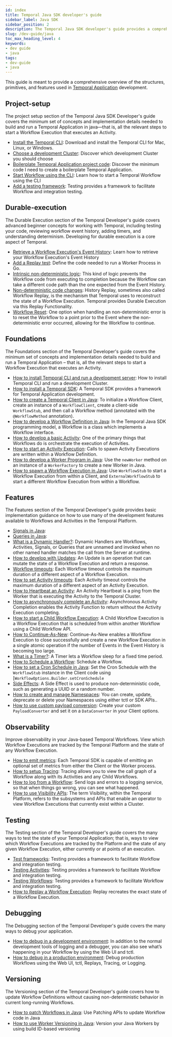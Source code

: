 ```yaml
---
id: index
title: Temporal Java SDK developer's guide
sidebar_label: Java SDK
sidebar_position: 2
description: The Temporal Java SDK developer's guide provides a comprehensive overview of the structures, primitives, and features used in Temporal Application development.
slug: /dev-guide/java
toc_max_heading_level: 4
keywords:
- dev guide
- java
tags:
- dev-guide
- java
---
```


<!-- THIS FILE IS GENERATED. DO NOT EDIT THIS FILE DIRECTLY -->

This guide is meant to provide a comprehensive overview of the structures, primitives, and features used in [Temporal Application](/temporal#temporal-application) development.

## Project-setup

The project setup section of the Temporal Java SDK Developer's guide covers the minimum set of concepts and implementation details needed to build and run a Temporal Application in java—that is, all the relevant steps to start a Workflow Execution that executes an Activity.

- [Install the Temporal CLI](/dev-guide/java/project-setup#install-cli): Download and install the Temporal CLI for Mac, Linux, or Windows.
- [Choose a development Cluster](/dev-guide/java/project-setup#choose-dev-cluster): Discover which development Cluster you should choose
- [Boilerplate Temporal Application project code](/dev-guide/java/project-setup#boilerplate-project): Discover the minimum code I need to create a boilerplate Temporal Application.
- [Start Workflow using the CLI](/dev-guide/java/project-setup#start-workflow): Learn how to start a Temporal Workflow using the CLI
- [Add a testing framework](/dev-guide/java/project-setup#test-framework): Testing provides a framework to facilitate Workflow and integration testing.

## Durable-execution

The Durable Execution section of the Temporal Developer's guide covers advanced beginner concepts for working with Temporal, including testing your code, reviewing workflow event history, adding timers, and understanding determinism. Developing for durable execution is a core aspect of Temporal.

- [Retrieve a Workflow Execution's Event History](/dev-guide/java/durable-execution#retrieve-event-history): Learn how to retrieve your Workflow Execution's Event History
- [Add a Replay test](/dev-guide/java/durable-execution#add-replay-test): Define the code needed to run a Worker Process in Go.
- [Intrinsic non-deterministic logic](/dev-guide/java/durable-execution#intrinsic-non-deterministic-logic): This kind of logic prevents the Workflow code from executing to completion because the Workflow can take a different code path than the one expected from the Event History.
- [Non-deterministic code changes](/dev-guide/java/durable-execution#durability-through-replays): History Replay, sometimes also called Workflow Replay, is the mechanism that Temporal uses to reconstruct the state of a Workflow Execution. Temporal provides Durable Execution via this Replay Functionality.
- [Workflow Reset](/dev-guide/java/durable-execution#workflow-reset): One option when handling an non-deterministic error is to reset the Workflow to a point prior to the Event where the non-deterministic error occurred, allowing for the Workflow to continue.

## Foundations

The Foundations section of the Temporal Developer's guide covers the minimum set of concepts and implementation details needed to build and run a Temporal Application – that is, all the relevant steps to start a Workflow Execution that executes an Activity.

- [How to install Temporal CLI and run a development server](/dev-guide/typescript/foundations#run-a-development-server): How to install Temporal CLI and run a development Cluster.
- [How to install a Temporal SDK](/dev-guide/java/foundations#install-a-temporal-sdk): A Temporal SDK provides a framework for Temporal Application development.
- [How to create a Temporal Client in Java](/dev-guide/java/foundations#connect-to-a-dev-cluster): To initialize a Workflow Client, create an instance of a `WorkflowClient`, create a client-side `WorkflowStub`, and then call a Workflow method (annotated with the `@WorkflowMethod` annotation).
- [How to develop a Workflow Definition in Java](/dev-guide/java/foundations#develop-workflows): In the Temporal Java SDK programming model, a Workflow is a class which implements a Workflow interface.
- [How to develop a basic Activity](/dev-guide/java/foundations#develop-activities): One of the primary things that Workflows do is orchestrate the execution of Activities.
- [How to start an Activity Execution](/dev-guide/java/foundations#activity-execution): Calls to spawn Activity Executions are written within a Workflow Definition.
- [How to develop a Worker Program in Java](/dev-guide/java/foundations#run-a-dev-worker): Use the `newWorker` method on an instance of a `WorkerFactory` to create a new Worker in Java.
- [How to spawn a Workflow Execution in Java](/dev-guide/java/foundations#start-workflow-execution): Use `WorkflowStub` to start a Workflow Execution from within a Client, and `ExternalWorkflowStub` to start a different Workflow Execution from within a Workflow.

## Features

The Features section of the Temporal Developer's guide provides basic implementation guidance on how to use many of the development features available to Workflows and Activities in the Temporal Platform.

- [Signals in Java](/dev-guide/java/features#signals):
- [Queries in Java](/dev-guide/java/features#queries):
- [What is a Dynamic Handler?](/dev-guide/java/features#dynamic-handler): Dynamic Handlers are Workflows, Activities, Signals, or Queries that are unnamed and invoked when no other named handler matches the call from the Server at runtime.
- [How to develop with Updates](/dev-guide/java/features#updates): An Update is an operation that can mutate the state of a Workflow Execution and return a response.
- [Workflow timeouts](/dev-guide/java/features#workflow-timeouts): Each Workflow timeout controls the maximum duration of a different aspect of a Workflow Execution.
- [How to set Activity timeouts](/dev-guide/java/features#activity-timeouts): Each Activity timeout controls the maximum duration of a different aspect of an Activity Execution.
- [How to Heartbeat an Activity](/dev-guide/java/features#activity-heartbeats): An Activity Heartbeat is a ping from the Worker that is executing the Activity to the Temporal Cluster.
- [How to asynchronously complete an Activity](/dev-guide/java/features#asynchronous-activity-completion): Asynchronous Activity Completion enables the Activity Function to return without the Activity Execution completing.
- [How to start a Child Workflow Execution](/dev-guide/java/features#child-workflows): A Child Workflow Execution is a Workflow Execution that is scheduled from within another Workflow using a Child Workflow API.
- [How to Continue-As-New](/dev-guide/java/features#continue-as-new): Continue-As-New enables a Workflow Execution to close successfully and create a new Workflow Execution in a single atomic operation if the number of Events in the Event History is becoming too large.
- [What is a Timer?](/dev-guide/java/features#timers): A Timer lets a Workflow sleep for a fixed time period.
- [How to Schedule a Workflow](/dev-guide/java/features#schedule-a-workflow): Schedule a Workflow.
- [How to set a Cron Schedule in Java](/dev-guide/java/features#cron-schedule): Set the Cron Schedule with the `WorkflowStub` instance in the Client code using [`WorkflowOptions.Builder.setCronSchedule`
- [Side Effects](/dev-guide/java/features#side-effects): A Side Effect is used to produce non-deterministic code, such as generating a UUID or a random number.
- [How to create and manage Namespaces](/dev-guide/java/features#namespaces): You can create, update, deprecate or delete your Namespaces using either tctl or SDK APIs..
- [How to use custom payload conversion](/dev-guide/java/features#custom-payload-conversion): Create your custom `PayloadConverter` and set it on a `DataConverter` in your Client options.

## Observability

Improve observability in your Java-based Temporal Workflows. View which Workflow Executions are tracked by the Temporal Platform and the state of any Workflow Execution.

- [How to emit metrics](/dev-guide/java/observability#metrics): Each Temporal SDK is capable of emitting an optional set of metrics from either the Client or the Worker process.
- [How to setup Tracing](/dev-guide/java/observability#tracing): Tracing allows you to view the call graph of a Workflow along with its Activities and any Child Workflows.
- [How to log from a Workflow](/dev-guide/java/observability#logging): Send logs and errors to a logging service, so that when things go wrong, you can see what happened.
- [How to use Visibility APIs](/dev-guide/java/observability#visibility): The term Visibility, within the Temporal Platform, refers to the subsystems and APIs that enable an operator to view Workflow Executions that currently exist within a Cluster.

## Testing

The Testing section of the Temporal Developer's guide covers the many ways to test the state of your Temporal Application; that is, ways to view which Workflow Executions are tracked by the Platform and the state of any given Workflow Execution, either currently or at points of an execution.

- [Test frameworks](/dev-guide/java/testing#test-frameworks): Testing provides a framework to facilitate Workflow and integration testing.
- [Testing Activities](/dev-guide/java/testing#test-activities): Testing provides a framework to facilitate Workflow and integration testing.
- [Testing Workflows](/dev-guide/java/testing#test-workflows): Testing provides a framework to facilitate Workflow and integration testing.
- [How to Replay a Workflow Execution](/dev-guide/java/testing#replay): Replay recreates the exact state of a Workflow Execution.

## Debugging

The Debugging section of the Temporal Developer's guide covers the many ways to debug your application.

- [How to debug in a development environment](/dev-guide/java/debugging#debug-in-a-development-environment): In addition to the normal development tools of logging and a debugger, you can also see what’s happening in your Workflow by using the Web UI and tctl.
- [How to debug in a production environment](/dev-guide/java/debugging#debug-in-a-production-environment): Debug production Workflows using the Web UI, tctl, Replays, Tracing, or Logging.

## Versioning

The Versioning section of the Temporal Developer's guide covers how to update Workflow Definitions without causing non-deterministic behavior in current long-running Workflows.

- [How to patch Workflows in Java](/dev-guide/java/versioning#patching): Use Patching APIs to update Workflow code in Java
- [How to use Worker Versioning in Java](/dev-guide/java/versioning#worker-versioning): Version your Java Workers by using build ID-based versioning

